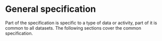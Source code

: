 # General specification

Part of the specification is specific to a type of data or activity, part of it is common to all datasets. The following sections cover the common specification.   


